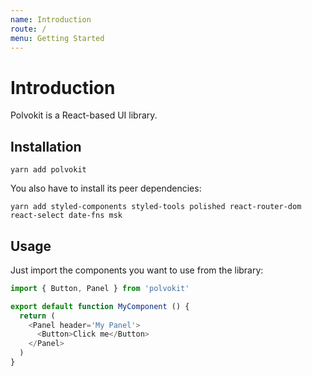 ```yaml
---
name: Introduction
route: /
menu: Getting Started
---
```


# Introduction

Polvokit is a React-based UI library.

## Installation

```
yarn add polvokit
```

You also have to install its peer dependencies:

```
yarn add styled-components styled-tools polished react-router-dom react-select date-fns msk
```

## Usage

Just import the components you want to use from the library:

```js
import { Button, Panel } from 'polvokit'

export default function MyComponent () {
  return (
    <Panel header='My Panel'>
      <Button>Click me</Button>
    </Panel>
  )
}
```
